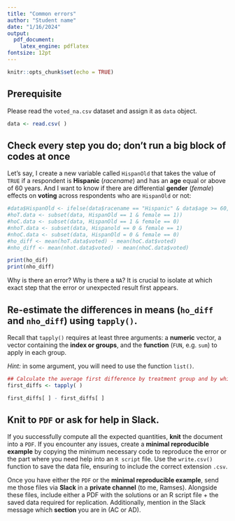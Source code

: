 ```yaml
---
title: "Common errors"
author: "Student name"
date: "1/16/2024"
output:
  pdf_document:
    latex_engine: pdflatex
fontsize: 12pt
---
```


```r
knitr::opts_chunk$set(echo = TRUE)
```

## Prerequisite

Please read the `voted_na.csv` dataset and assign it as `data` object.
```r
data <- read.csv( )
```

## Check every step you do; don’t run a big block of codes at once

Let's say, I create a new variable called `HispanOld` that takes the value of `TRUE` if a respondent is **Hispanic** (*racename*) and has an **age** equal or above of 60 years. And I want to know if there are differential **gender** (*female*) effects on **voting** across respondents who are `HispanOld` or not:

```r

#data$HispanOld <- ifelse(data$racename == "Hispanic" & data$age >= 60, TRUE, FALSE)
#hoT.data <- subset(data, HispanOld == 1 & female == 1))
#hoC.data <- subset(data, HispanOld == 1 & female == 0)
#nhoT.data <- subset(data, Hispanold == 0 & female == 1)
#nhoC.data <- subset(data, HispanOld = 0 & female == 0)
#ho_diff <- mean(hoT.data$voted) - mean(hoC.dat$voted)
#nho_diff <- mean(nhot.data$voted) - mean(nhoC.data$voted)

print(ho_dif)
print(nho_diff)


```

Why is there an error? Why is there a `NA`? It is crucial to isolate at which exact step that the error or unexpected result first appears. 


## Re-estimate the differences in means (`ho_diff` and `nho_diff`) using `tapply()`. 

Recall that `tapply()` requires at least three arguments: a **numeric** vector, a vector containing the **index or groups**, and the **function** (`FUN`, e.g. `sum`) to apply in each group. 

*Hint:* in some argument, you will need to use the function `list()`.


```r

## Calculate the average first difference by treatment group and by whiteConserv status
first_diffs <- tapply( )

first_diffs[ ] - first_diffs[ ]

```



## Knit to `PDF` or ask for help in Slack.


If you successfully compute all the expected quantities, **knit** the document into a `PDF`. If you encounter any issues, create a **minimal reproducible example** by copying the minimum necessary code to reproduce the error or the part where you need help into an `R script` file. Use the `write.csv()` function to save the data file, ensuring to include the correct extension `.csv`.

Once you have either the `PDF` or the **minimal reproducible example**, send me those files via **Slack** in a **private channel** (to me, Ramses). Alongside these files, include either a PDF with the solutions or an R script file + the saved data required for replication. Additionally, mention in the Slack message which **section** you are in (AC or AD).






